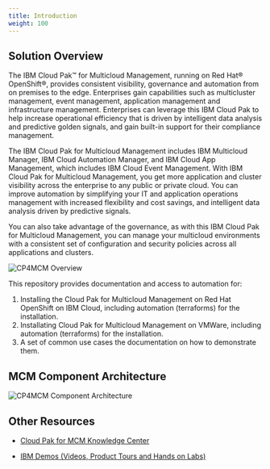 ```yaml
---
title: Introduction
weight: 100
---
```


## Solution Overview
The IBM Cloud Pak™ for Multicloud Management, running on Red Hat® OpenShift®, provides consistent visibility, governance and automation from on premises to the edge. Enterprises gain capabilities such as multicluster management, event management, application management and infrastructure management. Enterprises can leverage this IBM Cloud Pak to help increase operational efficiency that is driven by intelligent data analysis and predictive golden signals, and gain built-in support for their compliance management.

The IBM Cloud Pak for Multicloud Management includes IBM Multicloud Manager, IBM Cloud Automation Manager, and IBM Cloud App Management, which includes IBM Cloud Event Management. With IBM Cloud Pak for Multicloud Management, you get more application and cluster visibility across the enterprise to any public or private cloud. You can improve automation by simplifying your IT and application operations management with increased flexibility and cost savings, and intelligent data analysis driven by predictive signals.

You can also take advantage of the governance, as with this IBM Cloud Pak for Multicloud Management, you can manage your multicloud environments with a consistent set of configuration and security policies across all applications and clusters.

![CP4MCM Overview](/assets/img/cp4mcm/cp4mcm_overview.png)

This repository provides documentation and access to automation for:
1. Installing the Cloud Pak for Multicloud Management on Red Hat OpenShift on IBM Cloud, including automation (terraforms) for the installation.
2. Installating Cloud Pak for Multicloud Management on VMWare, including automation (terraforms) for the installation.
3. A set of common use cases the documentation on how to demonstrate them.

## MCM Component Architecture

![CP4MCM Component Architecture](/assets/img/cp4mcm/mcm_arch_3.2.1.png)

## Other Resources

* <a href="https://www.ibm.com/support/knowledgecenter/SSFC4F_1.2.0/kc_welcome_cloud_pak.html">Cloud Pak for MCM Knowledge Center</a>

* <a href="https://www.ibm.com/demos/collection/Cloud-Pak-for-Multicloud-Management/">IBM Demos (Videos, Product Tours and Hands on Labs)</a>
